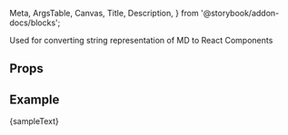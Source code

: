   Meta,
  ArgsTable,
  Canvas,
  Title,
  Description,
} from '@storybook/addon-docs/blocks';

<Meta title='Components/MDRenderer' component={MDRenderer} />

<Title>MDRenderer Component</Title>
<Description>
  Used for converting string representation of MD to React Components
</Description>

<div style={{ margin: `4rem 0` }} />

## Props

<ArgsTable component={MDRenderer} />

<div style={{ margin: `4rem 0` }} />

## Example

<Canvas>
  <MDRenderer>{sampleText}</MDRenderer>
</Canvas>
